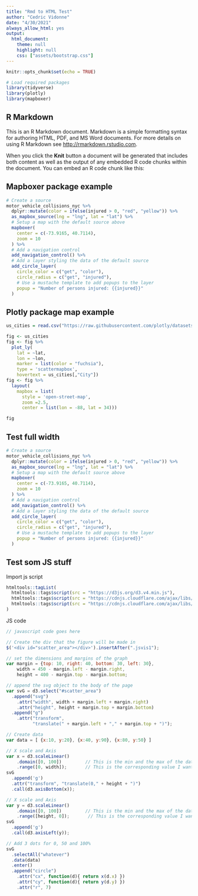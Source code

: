 ```yaml
---
title: "Rmd to HTML Test"
author: "Cedric Vidonne"
date: "4/30/2021"
always_allow_html: yes
output:
  html_document:
    theme: null
    highlight: null
    css: ["assets/bootstrap.css"]
---
```


:::container


```r
knitr::opts_chunk$set(echo = TRUE)
```

```r
# Load required packages
library(tidyverse)
library(plotly)
library(mapboxer)

```

## R Markdown

:::row
:::col-sm
This is an R Markdown document. Markdown is a simple formatting syntax for authoring HTML, PDF, and MS Word documents. For more details on using R Markdown see <http://rmarkdown.rstudio.com>.
:::

:::col-sm
When you click the **Knit** button a document will be generated that includes both content as well as the output of any embedded R code chunks within the document. You can embed an R code chunk like this:
:::
:::

:::row
## Mapboxer package example

``` r
# Create a source
motor_vehicle_collisions_nyc %>%
  dplyr::mutate(color = ifelse(injured > 0, "red", "yellow")) %>%
  as_mapbox_source(lng = "lng", lat = "lat") %>%
  # Setup a map with the default source above
  mapboxer(
    center = c(-73.9165, 40.7114),
    zoom = 10
  ) %>%
  # Add a navigation control
  add_navigation_control() %>%
  # Add a layer styling the data of the default source
  add_circle_layer(
    circle_color = c("get", "color"),
    circle_radius = c("get", "injured"),
    # Use a mustache template to add popups to the layer
    popup = "Number of persons injured: {{injured}}"
  )
```
:::

:::row
## Plotly package map example

``` r
us_cities = read.csv("https://raw.githubusercontent.com/plotly/datasets/master/us-cities-top-1k.csv")

fig <- us_cities 
fig <- fig %>%
  plot_ly(
    lat = ~lat,
    lon = ~lon,
    marker = list(color = "fuchsia"),
    type = 'scattermapbox',
    hovertext = us_cities[,"City"]) 
fig <- fig %>%
  layout(
    mapbox = list(
      style = 'open-street-map',
      zoom =2.5,
      center = list(lon = -88, lat = 34))) 

fig
```
:::
:::

:::container-fluid
:::row
## Test full width

``` r
# Create a source
motor_vehicle_collisions_nyc %>%
  dplyr::mutate(color = ifelse(injured > 0, "red", "yellow")) %>%
  as_mapbox_source(lng = "lng", lat = "lat") %>%
  # Setup a map with the default source above
  mapboxer(
    center = c(-73.9165, 40.7114),
    zoom = 10
  ) %>%
  # Add a navigation control
  add_navigation_control() %>%
  # Add a layer styling the data of the default source
  add_circle_layer(
    circle_color = c("get", "color"),
    circle_radius = c("get", "injured"),
    # Use a mustache template to add popups to the layer
    popup = "Number of persons injured: {{injured}}"
  )
```
:::
:::

:::container
:::row
## Test som JS stuff

Import js script

```r
htmltools::tagList(
  htmltools::tags$script(src = "https://d3js.org/d3.v4.min.js"),
  htmltools::tags$script(src = "https://cdnjs.cloudflare.com/ajax/libs/dimple/2.3.0/dimple.latest.min.js"),
  htmltools::tags$script(src = "https://cdnjs.cloudflare.com/ajax/libs/jquery/3.3.1/jquery.min.js")
)
```

JS code

```js
// javascript code goes here

// Create the div that the figure will be made in 
$('<div id="scatter_area"></div>').insertAfter(".jsvis1");

// set the dimensions and margins of the graph
var margin = {top: 10, right: 40, bottom: 30, left: 30},
    width = 450 - margin.left - margin.right,
    height = 400 - margin.top - margin.bottom;

// append the svg object to the body of the page
var svG = d3.select("#scatter_area")
  .append("svg")
    .attr("width", width + margin.left + margin.right)
    .attr("height", height + margin.top + margin.bottom)
  .append("g")
    .attr("transform",
          "translate(" + margin.left + "," + margin.top + ")");

// Create data
var data = [ {x:10, y:20}, {x:40, y:90}, {x:80, y:50} ]

// X scale and Axis
var x = d3.scaleLinear()
    .domain([0, 100])         // This is the min and the max of the data: 0 to 100 if percentages
    .range([0, width]);       // This is the corresponding value I want in Pixel
svG
  .append('g')
  .attr("transform", "translate(0," + height + ")")
  .call(d3.axisBottom(x));

// X scale and Axis
var y = d3.scaleLinear()
    .domain([0, 100])         // This is the min and the max of the data: 0 to 100 if percentages
    .range([height, 0]);       // This is the corresponding value I want in Pixel
svG
  .append('g')
  .call(d3.axisLeft(y));

// Add 3 dots for 0, 50 and 100%
svG
  .selectAll("whatever")
  .data(data)
  .enter()
  .append("circle")
    .attr("cx", function(d){ return x(d.x) })
    .attr("cy", function(d){ return y(d.y) })
    .attr("r", 7)
```
:::
:::


<script src="https://cdn.jsdelivr.net/npm/bootstrap@5.0.0-beta3/dist/js/bootstrap.bundle.min.js" integrity="sha384-JEW9xMcG8R+pH31jmWH6WWP0WintQrMb4s7ZOdauHnUtxwoG2vI5DkLtS3qm9Ekf" crossorigin="anonymous"></script>

